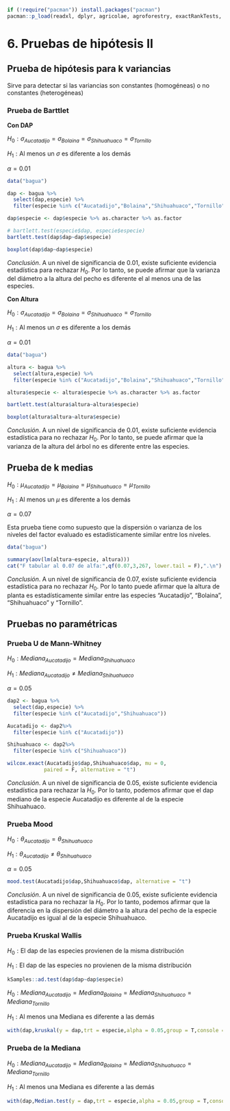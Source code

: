 
```r
if (!require("pacman")) install.packages("pacman")
pacman::p_load(readxl, dplyr, agricolae, agroforestry, exactRankTests, kSamples)
```

# 6. Pruebas de hipótesis II

## Prueba de hipótesis para k variancias

Sirve para detectar si las variancias son constantes (homogéneas) o no constantes (heterogéneas)

### Prueba de Barttlet

**Con DAP**

$H_0: \sigma_{Aucatadijo} = \sigma_{Bolaina} = \sigma_{Shihuahuaco} = \sigma_{Tornillo}$

$H_1: \text{Al menos un } \sigma \text{ es diferente a los demás}$

$\alpha = 0.01$

```r
data("bagua")

dap <- bagua %>%
  select(dap,especie) %>%
  filter(especie %in% c("Aucatadijo","Bolaina","Shihuahuaco","Tornillo"))

dap$especie <- dap$especie %>% as.character %>% as.factor

# bartlett.test(especie$dap, especie$especie)
bartlett.test(dap$dap~dap$especie)

boxplot(dap$dap~dap$especie)
```

*Conclusión*. A un nivel de significancia de 0.01, existe suficiente evidencia estadística para rechazar $H_0$. Por lo tanto, se puede afirmar que la varianza del diámetro a la altura del pecho es diferente el al menos una de las especies.

**Con Altura**

$H_0: \sigma_{Aucatadijo} = \sigma_{Bolaina} = \sigma_{Shihuahuaco} = \sigma_{Tornillo}$

$H_1: \text{Al menos un } \sigma \text{ es diferente a los demás}$

$\alpha = 0.01$

```r
data("bagua")

altura <- bagua %>%
  select(altura,especie) %>%
  filter(especie %in% c("Aucatadijo","Bolaina","Shihuahuaco","Tornillo")) 

altura$especie <- altura$especie %>% as.character %>% as.factor

bartlett.test(altura$altura~altura$especie)

boxplot(altura$altura~altura$especie)
```

*Conclusión*. A un nivel de significancia de 0.01, existe suficiente evidencia estadística para no rechazar $H_0$. Por lo tanto, se puede afirmar que la varianza de la altura del árbol no es diferente entre las especies.

## Prueba de k medias

$H_0: \mu_{Aucatadijo} = \mu_{Bolaina} = \mu_{Shihuahuaco} = \mu_{Tornillo}$

$H_1: \text{Al menos un } \mu \text{ es diferente a los demás}$

$\alpha = 0.07$

Esta prueba tiene como supuesto que la dispersión o varianza de los niveles del factor evaluado es estadísticamente similar entre los niveles.

```r
data("bagua")

summary(aov(lm(altura~especie, altura)))
cat("F tabular al 0.07 de alfa:",qf(0.07,3,267, lower.tail = F),".\n")
```
*Conclusión*. A un nivel de significancia de 0.07, existe suficiente evidencia estadística para no rechazar $H_0$. Por lo tanto puede afirmar que la altura de planta es estadísticamente similar entre las especies "Aucatadijo", "Bolaina", "Shihuahuaco" y "Tornillo".

## Pruebas no paramétricas

### Prueba U de Mann-Whitney

$H_0: Mediana_{Aucatadijo} = Mediana_{Shihuahuaco}$

$H_1: Mediana_{Aucatadijo} \neq Mediana_{Shihuahuaco}$

$\alpha = 0.05$

```r
dap2 <- bagua %>%
  select(dap,especie) %>%
  filter(especie %in% c("Aucatadijo","Shihuahuaco"))

Aucatadijo <- dap2%>%
  filter(especie %in% c("Aucatadijo"))

Shihuahuaco <- dap2%>%
  filter(especie %in% c("Shihuahuaco"))
```

```r
wilcox.exact(Aucatadijo$dap,Shihuahuaco$dap, mu = 0,
            paired = F, alternative = "t")
```

*Conclusión*. A un nivel de significancia de 0.05, existe suficiente evidencia estadística para rechazar la $H_0$. Por lo tanto, podemos afirmar que el dap mediano de la especie Aucatadijo es diferente al de la especie Shihuahuaco.

### Prueba Mood

$H_0: \theta_{Aucatadijo} = \theta_{Shihuahuaco}$

$H_1: \theta_{Aucatadijo} \neq \theta_{Shihuahuaco}$

$\alpha = 0.05$

```r
mood.test(Aucatadijo$dap,Shihuahuaco$dap, alternative = "t")
```
*Conclusión*. A un nivel de significancia de 0.05, existe suficiente evidencia estadística para no rechazar la $H_0$. Por lo tanto, podemos afirmar que la diferencia en la dispersión del diámetro a la altura del pecho de la especie Aucatadijo es igual al de la especie Shihuahuaco.

### Prueba Kruskal Wallis

$H_0: \text{El dap de las especies provienen de la misma distribución}$

$H_1: \text{El dap de las especies no provienen de la misma distribución}$

```r
kSamples::ad.test(dap$dap~dap$especie)

```
 
$H_0: Mediana_{Aucatadijo} = Mediana_{Bolaina} = Mediana_{Shihuahuaco} = Mediana_{Tornillo}$

$H_1: \text{Al menos una Mediana es diferente a las demás}$
 
```r
with(dap,kruskal(y = dap,trt = especie,alpha = 0.05,group = T,console = T))
```

### Prueba de la Mediana

$H_0: Mediana_{Aucatadijo} = Mediana_{Bolaina} = Mediana_{Shihuahuaco} = Mediana_{Tornillo}$

$H_1: \text{Al menos una Mediana es diferente a las demás}$

```r
with(dap,Median.test(y = dap,trt = especie,alpha = 0.05,group = T,console = T))
```

